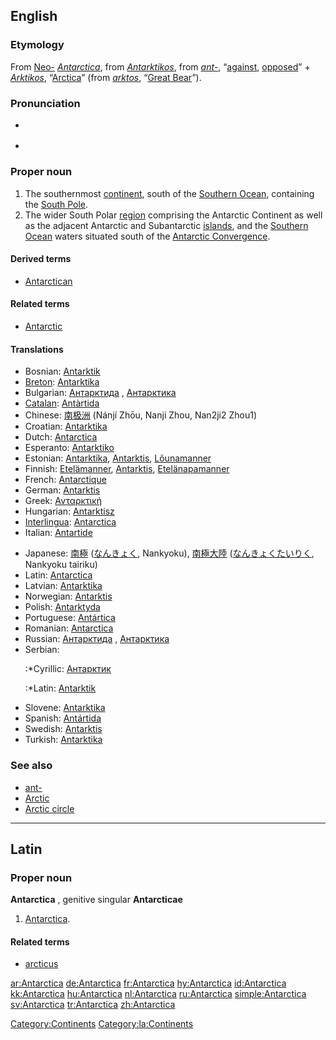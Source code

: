 ==English==

{{wikipedia}}

===Etymology===
From [[neo-|Neo-]]{{L.}} ''[[#Latin|Antarctica]]'', from {{Gr.}} ''[[Antarktikos#Greek|Antarktikos]]'', from ''[[ant-#Greek|ant-]]'', “[[against]], [[opposed]]” + ''[[Arktikos#Greek|Arktikos]]'', “[[Arctica]]” (from {{Gr.}} ''[[arktos#Greek|arktos]]'', “[[Great Bear]]”).

===Pronunciation===
* {{a|UK}} {{IPA|/ænˈtɑːktɪkə/}}
* {{a|US}} {{IPA|/ænˈtɑɹktɪkə/}}

===Proper noun===
{{en-proper noun}}

# The southernmost [[continent]], south of the [[Southern Ocean]], containing the [[South Pole]].
# The wider South Polar [[region]] comprising the Antarctic Continent as well as the adjacent Antarctic and Subantarctic [[island]]s, and the [[Southern Ocean]] waters situated south of the [[Antarctic Convergence]].

====Derived terms====
* [[Antarctican]]

====Related terms====
* [[Antarctic]]

====Translations====
{{trans-top|Antarctica}}
*Bosnian: [[Antarktik]] {{m}}
*[[Breton]]: [[Antarktika#Breton|Antarktika]]
*Bulgarian: [[Антарктида]] {{i|the continent}}, [[Антарктика]] {{i|the region}}
*[[Catalan]]: [[Antàrtida]] {{f}}
*Chinese: [[南极洲]] (Nánjí Zhōu, Nanji Zhou, Nan2ji2 Zhou1)
*Croatian: [[Antarktika#Croatian|Antarktika]] {{f}}
*Dutch: [[Antarctica#Dutch|Antarctica]] {{n}}
*Esperanto: [[Antarktiko]]
*Estonian: [[Antarktika]], [[Antarktis]], [[Lõunamanner]]
*Finnish: [[Etelämanner]], [[Antarktis]], [[Etelänapamanner]]
*French: [[Antarctique]] {{m}}
*German: [[Antarktis]] {{f}}
*Greek: [[Ανταρκτική]] {{f}}
*Hungarian: [[Antarktisz]]
*[[Interlingua]]: [[Antarctica#Interlingua|Antarctica]]
*Italian: [[Antartide]]
{{trans-mid}}
*Japanese: [[南極]] ([[なんきょく]], Nankyoku), [[南極大陸]] ([[なんきょくたいりく]], Nankyoku tairiku)
*Latin: [[Antarctica#Latin|Antarctica]]
*Latvian: [[Antarktika]] {{f}}
*Norwegian: [[Antarktis]]
*Polish: [[Antarktyda]]
*Portuguese: [[Antártica]]
*Romanian: [[Antarctica#Romanian|Antarctica]]
*Russian: [[Антарктида]] {{i|the continent}} {{f}}, [[Антарктика]] {{i|the region}} {{f}}
*Serbian:
*:*Cyrillic: [[Антарктик]] {{f}}
*:*Latin: [[Antarktik]] {{f}}
*Slovene: [[Antarktika]]
*Spanish: [[Antártida]]
*Swedish: [[Antarktis]]
*Turkish: [[Antarktika]]
{{trans-bottom}}

===See also===
* [[ant-]]
* [[Arctic]]
* [[Arctic circle]]

----

==Latin==

===Proper noun===
'''Antarctica''' {{f}}, genitive singular '''Antarcticae'''

# [[#English|Antarctica]].

====Related terms====
*[[arcticus]]

[[Category:Continents]]
[[Category:la:Continents]]

[[ar:Antarctica]]
[[de:Antarctica]]
[[fr:Antarctica]]
[[hy:Antarctica]]
[[id:Antarctica]]
[[kk:Antarctica]]
[[hu:Antarctica]]
[[nl:Antarctica]]
[[ru:Antarctica]]
[[simple:Antarctica]]
[[sv:Antarctica]]
[[tr:Antarctica]]
[[zh:Antarctica]]